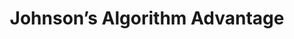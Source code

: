---
id: "alg_mq_015"
questionType: "MULTIPLE_CHOICE"
title: "Johnson’s Algorithm Advantage"
description: "What is the key advantage of Johnson’s algorithm for all-pairs shortest paths?"
difficulty: "HARD"
category: "Algorithms"
options:
  - "Works only on undirected graphs"
  - "Handles negative weights efficiently"
  - "Uses greedy strategy"
  - "Requires no preprocessing"
correctAnswer: 1
---